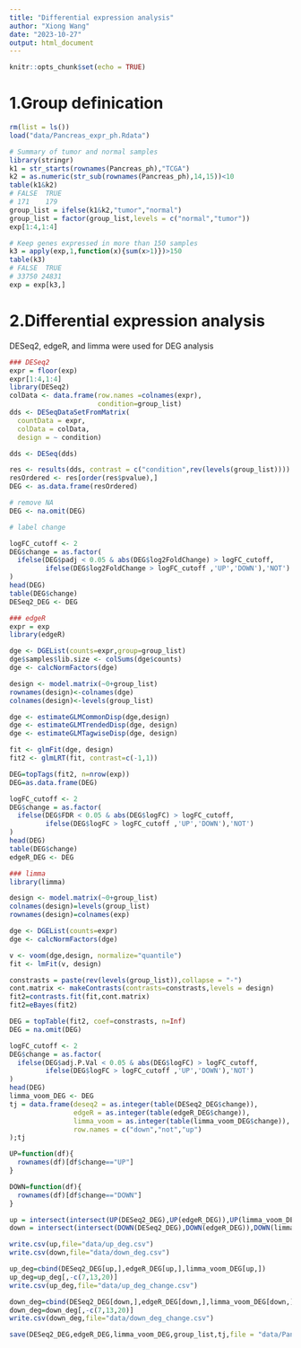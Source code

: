 ---
title: "Differential expression analysis"
author: "Xiong Wang"
date: "2023-10-27"
output: html_document
---

```{r setup, include=FALSE}
knitr::opts_chunk$set(echo = TRUE)
```
# 1.Group definication

```{r,eval=FALSE}
rm(list = ls())
load("data/Pancreas_expr_ph.Rdata")

# Summary of tumor and normal samples
library(stringr)
k1 = str_starts(rownames(Pancreas_ph),"TCGA")
k2 = as.numeric(str_sub(rownames(Pancreas_ph),14,15))<10
table(k1&k2)
# FALSE  TRUE 
# 171    179
group_list = ifelse(k1&k2,"tumor","normal")
group_list = factor(group_list,levels = c("normal","tumor"))
exp[1:4,1:4]

# Keep genes expressed in more than 150 samples
k3 = apply(exp,1,function(x){sum(x>1)})>150
table(k3)
# FALSE  TRUE 
# 33750 24831
exp = exp[k3,]

```

# 2.Differential expression analysis
DESeq2, edgeR, and limma were used for DEG analysis
```{r,eval=FALSE}
### DESeq2
expr = floor(exp)
expr[1:4,1:4]
library(DESeq2)
colData <- data.frame(row.names =colnames(expr), 
                      condition=group_list)
dds <- DESeqDataSetFromMatrix(
  countData = expr,
  colData = colData,
  design = ~ condition)

dds <- DESeq(dds)

res <- results(dds, contrast = c("condition",rev(levels(group_list))))
resOrdered <- res[order(res$pvalue),] 
DEG <- as.data.frame(resOrdered)

# remove NA
DEG <- na.omit(DEG)

# label change

logFC_cutoff <- 2
DEG$change = as.factor(
  ifelse(DEG$padj < 0.05 & abs(DEG$log2FoldChange) > logFC_cutoff,
         ifelse(DEG$log2FoldChange > logFC_cutoff ,'UP','DOWN'),'NOT')
)
head(DEG)
table(DEG$change)
DESeq2_DEG <- DEG

### edgeR
expr = exp
library(edgeR)

dge <- DGEList(counts=expr,group=group_list)
dge$samples$lib.size <- colSums(dge$counts)
dge <- calcNormFactors(dge) 

design <- model.matrix(~0+group_list)
rownames(design)<-colnames(dge)
colnames(design)<-levels(group_list)

dge <- estimateGLMCommonDisp(dge,design)
dge <- estimateGLMTrendedDisp(dge, design)
dge <- estimateGLMTagwiseDisp(dge, design)

fit <- glmFit(dge, design)
fit2 <- glmLRT(fit, contrast=c(-1,1)) 

DEG=topTags(fit2, n=nrow(exp))
DEG=as.data.frame(DEG)

logFC_cutoff <- 2
DEG$change = as.factor(
  ifelse(DEG$FDR < 0.05 & abs(DEG$logFC) > logFC_cutoff,
         ifelse(DEG$logFC > logFC_cutoff ,'UP','DOWN'),'NOT')
)
head(DEG)
table(DEG$change)
edgeR_DEG <- DEG

### limma
library(limma)

design <- model.matrix(~0+group_list)
colnames(design)=levels(group_list)
rownames(design)=colnames(exp)

dge <- DGEList(counts=expr)
dge <- calcNormFactors(dge)

v <- voom(dge,design, normalize="quantile")
fit <- lmFit(v, design)

constrasts = paste(rev(levels(group_list)),collapse = "-")
cont.matrix <- makeContrasts(contrasts=constrasts,levels = design) 
fit2=contrasts.fit(fit,cont.matrix)
fit2=eBayes(fit2)

DEG = topTable(fit2, coef=constrasts, n=Inf)
DEG = na.omit(DEG)

logFC_cutoff <- 2
DEG$change = as.factor(
  ifelse(DEG$adj.P.Val < 0.05 & abs(DEG$logFC) > logFC_cutoff,
         ifelse(DEG$logFC > logFC_cutoff ,'UP','DOWN'),'NOT')
)
head(DEG)
limma_voom_DEG <- DEG
tj = data.frame(deseq2 = as.integer(table(DESeq2_DEG$change)),
                edgeR = as.integer(table(edgeR_DEG$change)),
                limma_voom = as.integer(table(limma_voom_DEG$change)),
                row.names = c("down","not","up")
);tj

UP=function(df){
  rownames(df)[df$change=="UP"]
}

DOWN=function(df){
  rownames(df)[df$change=="DOWN"]
}

up = intersect(intersect(UP(DESeq2_DEG),UP(edgeR_DEG)),UP(limma_voom_DEG))
down = intersect(intersect(DOWN(DESeq2_DEG),DOWN(edgeR_DEG)),DOWN(limma_voom_DEG))

write.csv(up,file="data/up_deg.csv")
write.csv(down,file="data/down_deg.csv")

up_deg=cbind(DESeq2_DEG[up,],edgeR_DEG[up,],limma_voom_DEG[up,])
up_deg=up_deg[,-c(7,13,20)]
write.csv(up_deg,file="data/up_deg_change.csv")

down_deg=cbind(DESeq2_DEG[down,],edgeR_DEG[down,],limma_voom_DEG[down,])
down_deg=down_deg[,-c(7,13,20)]
write.csv(down_deg,file="data/down_deg_change.csv")

save(DESeq2_DEG,edgeR_DEG,limma_voom_DEG,group_list,tj,file = "data/Pancreas_DEG.Rdata")
```
